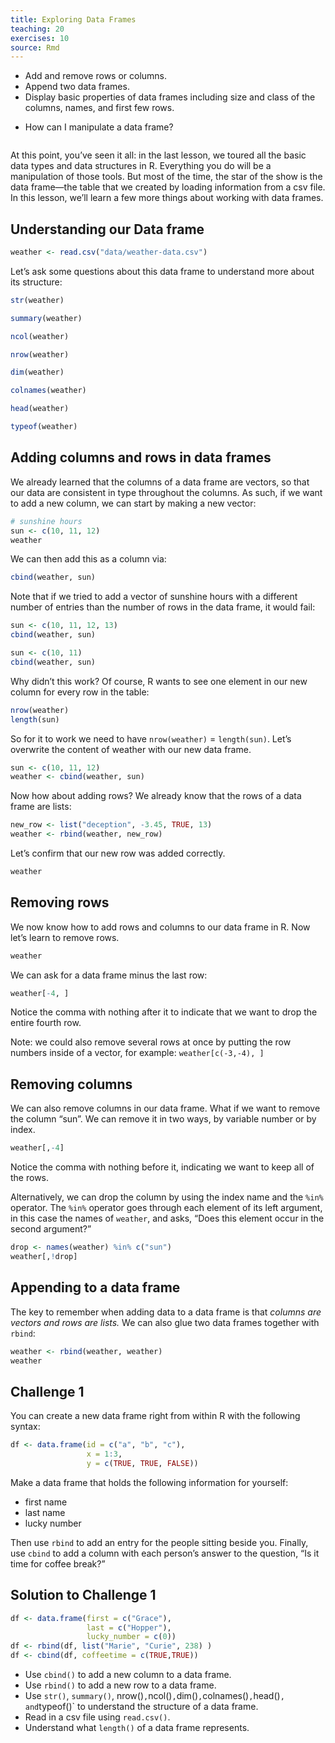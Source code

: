 ```yaml
---
title: Exploring Data Frames
teaching: 20
exercises: 10
source: Rmd
---
```


::::::::::::::::::::::::::::::::::::::: objectives

- Add and remove rows or columns.
- Append two data frames.
- Display basic properties of data frames including size and class of the columns, names, and first few rows.

::::::::::::::::::::::::::::::::::::::::::::::::::

:::::::::::::::::::::::::::::::::::::::: questions

- How can I manipulate a data frame?

::::::::::::::::::::::::::::::::::::::::::::::::::

```r
```

At this point, you've seen it all: in the last lesson, we toured all the basic
data types and data structures in R. Everything you do will be a manipulation of
those tools. But most of the time, the star of the show is the data frame—the table that we created by loading information from a csv file. In this lesson, we'll learn a few more things
about working with data frames.

## Understanding our Data frame
```r
weather <- read.csv("data/weather-data.csv")
```

Let's ask some questions about this data frame to understand more about its structure:

```r
str(weather)

summary(weather)

ncol(weather)

nrow(weather)

dim(weather)

colnames(weather)

head(weather)

typeof(weather)
```

## Adding columns and rows in data frames

We already learned that the columns of a data frame are vectors, so that our
data are consistent in type throughout the columns. As such, if we want to add a
new column, we can start by making a new vector:

```r
# sunshine hours
sun <- c(10, 11, 12)
weather
```

We can then add this as a column via:

```r
cbind(weather, sun)
```

Note that if we tried to add a vector of sunshine hours with a different number of entries than the number of rows in the data frame, it would fail:

```r
sun <- c(10, 11, 12, 13)
cbind(weather, sun)

sun <- c(10, 11)
cbind(weather, sun)
```

Why didn't this work? Of course, R wants to see one element in our new column
for every row in the table:

```r
nrow(weather)
length(sun)
```

So for it to work we need to have `nrow(weather)` = `length(sun)`. Let's overwrite the content of weather with our new data frame.

```r
sun <- c(10, 11, 12)
weather <- cbind(weather, sun)
```

Now how about adding rows? We already know that the rows of a
data frame are lists:

```r
new_row <- list("deception", -3.45, TRUE, 13)
weather <- rbind(weather, new_row)
```

Let's confirm that our new row was added correctly. 

```r
weather
```


## Removing rows

We now know how to add rows and columns to our data frame in R. Now let's learn to remove rows. 

```r
weather
```

We can ask for a data frame minus the last row:

```r
weather[-4, ]
```

Notice the comma with nothing after it to indicate that we want to drop the entire fourth row.

Note: we could also remove several rows at once by putting the row numbers
inside of a vector, for example: `weather[c(-3,-4), ]`


## Removing columns

We can also remove columns in our data frame. What if we want to remove the column "sun". We can remove it in two ways, by variable number or by index.

```r
weather[,-4]
```

Notice the comma with nothing before it, indicating we want to keep all of the rows.

Alternatively, we can drop the column by using the index name and the `%in%` operator. The `%in%` operator goes through each element of its left argument, in this case the names of `weather`, and asks, "Does this element occur in the second argument?"

```r
drop <- names(weather) %in% c("sun")
weather[,!drop]
```


## Appending to a data frame

The key to remember when adding data to a data frame is that *columns are
vectors and rows are lists.* We can also glue two data frames
together with `rbind`:

```r
weather <- rbind(weather, weather)
weather
```


:::::::::::::::::::::::::::::::::::::::  challenge

## Challenge 1

You can create a new data frame right from within R with the following syntax:

```r
df <- data.frame(id = c("a", "b", "c"),
                 x = 1:3,
                 y = c(TRUE, TRUE, FALSE))
```

Make a data frame that holds the following information for yourself:

- first name
- last name
- lucky number

Then use `rbind` to add an entry for the people sitting beside you.
Finally, use `cbind` to add a column with each person's answer to the question, "Is it time for coffee break?"

:::::::::::::::  solution

## Solution to Challenge 1

```r
df <- data.frame(first = c("Grace"),
                 last = c("Hopper"),
                 lucky_number = c(0))
df <- rbind(df, list("Marie", "Curie", 238) )
df <- cbind(df, coffeetime = c(TRUE,TRUE))
```

:::::::::::::::::::::::::

::::::::::::::::::::::::::::::::::::::::::::::::::



:::::::::::::::::::::::::::::::::::::::: keypoints

- Use `cbind()` to add a new column to a data frame.
- Use `rbind()` to add a new row to a data frame.
- Use `str()`, `summary()`, nrow()`, `ncol()`, `dim()`, `colnames()`, `head()`, and `typeof()` to understand the structure of a data frame.
- Read in a csv file using `read.csv()`.
- Understand what `length()` of a data frame represents.

::::::::::::::::::::::::::::::::::::::::::::::::::


